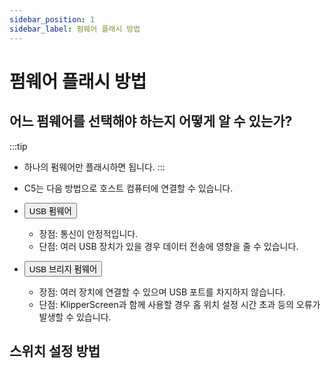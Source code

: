 ```yaml
---
sidebar_position: 1
sidebar_label: 펌웨어 플래시 방법
---
```


# 펌웨어 플래시 방법

## 어느 펌웨어를 선택해야 하는지 어떻게 알 수 있는가?

:::tip
* 하나의 펌웨어만 플래시하면 됩니다.
:::

* C5는 다음 방법으로 호스트 컴퓨터에 연결할 수 있습니다.
* <Button variant="contained" disableElevation component="a" rel="noopener" href="./usb">USB 펌웨어</Button>
    * 장점: 통신이 안정적입니다.
    * 단점: 여러 USB 장치가 있을 경우 데이터 전송에 영향을 줄 수 있습니다.
* <Button variant="contained" disableElevation component="a" rel="noopener" href="./can">USB 브리지 펌웨어</Button>
    * 장점: 여러 장치에 연결할 수 있으며 USB 포트를 차지하지 않습니다.
    * 단점: KlipperScreen과 함께 사용할 경우 홈 위치 설정 시간 초과 등의 오류가 발생할 수 있습니다.

## 스위치 설정 방법
  

